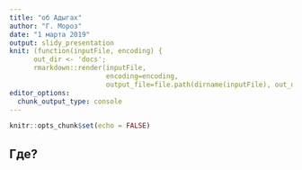 ```yaml
---
title: "об Адыгах"
author: "Г. Мороз"
date: "1 марта 2019"
output: slidy_presentation
knit: (function(inputFile, encoding) { 
      out_dir <- 'docs';
      rmarkdown::render(inputFile,
                        encoding=encoding, 
                        output_file=file.path(dirname(inputFile), out_dir, 'index.html')) })
editor_options: 
  chunk_output_type: console
---
```


<style>
slides > slide {
  font-family: "Brill", Brill, serif;
}
</style>

```r
knitr::opts_chunk$set(echo = FALSE)
```

## Где?

